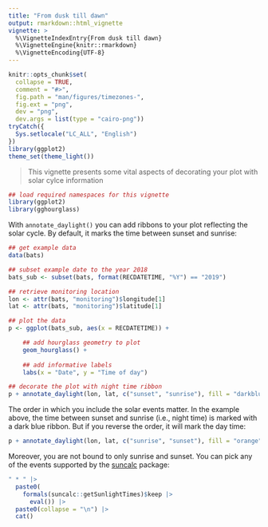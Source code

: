 ```yaml
---
title: "From dusk till dawn"
output: rmarkdown::html_vignette
vignette: >
  %\VignetteIndexEntry{From dusk till dawn}
  %\VignetteEngine{knitr::rmarkdown}
  %\VignetteEncoding{UTF-8}
---
```


```r
knitr::opts_chunk$set(
  collapse = TRUE,
  comment = "#>",
  fig.path = "man/figures/timezones-",
  fig.ext = "png",
  dev = "png",
  dev.args = list(type = "cairo-png"))
tryCatch({
  Sys.setlocale("LC_ALL", "English")
})
library(ggplot2)
theme_set(theme_light())
```

> This vignette presents some vital aspects of decorating your plot
with solar cylce information

```r
## load required namespaces for this vignette
library(ggplot2)
library(gghourglass)
```

With `annotate_daylight()` you can add ribbons to your plot reflecting
the solar cycle. By default, it marks the time between sunset and sunrise:

```r
## get example data
data(bats)

## subset example date to the year 2018
bats_sub <- subset(bats, format(RECDATETIME, "%Y") == "2019")

## retrieve monitoring location
lon <- attr(bats, "monitoring")$longitude[1]
lat <- attr(bats, "monitoring")$latitude[1]

## plot the data
p <- ggplot(bats_sub, aes(x = RECDATETIME)) +

    ## add hourglass geometry to plot
    geom_hourglass() +
  
    ## add informative labels
    labs(x = "Date", y = "Time of day")

## decorate the plot with night time ribbon
p + annotate_daylight(lon, lat, c("sunset", "sunrise"), fill = "darkblue")
```

The order in which you include the solar events matter. In the example above,
the time between sunset and sunrise (i.e., night time) is marked with a dark blue
ribbon. But if you reverse the order, it will mark the day time:

```r
p + annotate_daylight(lon, lat, c("sunrise", "sunset"), fill = "orange")
```

Moreover, you are not bound to only sunrise and sunset. You can pick any
of the events supported by the [suncalc](https://cran.r-project.org/package=suncalc) package:

```r
" * " |>
  paste0(
    formals(suncalc::getSunlightTimes)$keep |>
      eval()) |>
  paste0(collapse = "\n") |>
  cat()
```

